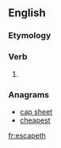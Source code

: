 ==English==

===Etymology===
{{suffix|escape|eth}}

===Verb===
{{en-verb form}}

# {{en-archaic third-person singular of|escape}}

===Anagrams===
* [[cap sheet#English|cap sheet]]
* [[cheapest#English|cheapest]]

[[fr:escapeth]]